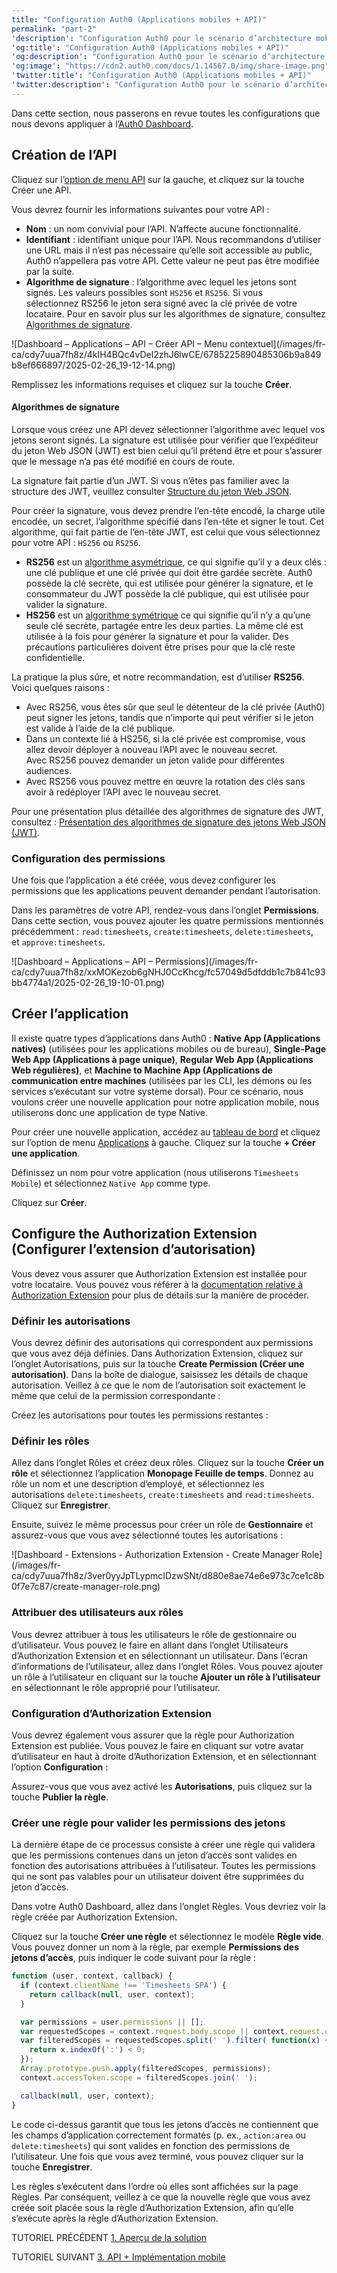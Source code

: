 ```yaml
---
title: "Configuration Auth0 (Applications mobiles + API)"
permalink: "part-2"
'description': "Configuration Auth0 pour le scénario d’architecture mobile + API"
'og:title': "Configuration Auth0 (Applications mobiles + API)"
'og:description': "Configuration Auth0 pour le scénario d’architecture mobile + API"
'og:image': "https://cdn2.auth0.com/docs/1.14567.0/img/share-image.png"
'twitter:title': "Configuration Auth0 (Applications mobiles + API)"
'twitter:description': "Configuration Auth0 pour le scénario d’architecture mobile + API"
---
```


Dans cette section, nous passerons en revue toutes les configurations que nous devons appliquer à l’[Auth0 Dashboard](https://manage.auth0.com/#).

## Création de l’API

Cliquez sur l’[option de menu API](https://manage.auth0.com/#/apis) sur la gauche, et cliquez sur la touche Créer une API.

Vous devrez fournir les informations suivantes pour votre API :

* **Nom** : un nom convivial pour l’API. N’affecte aucune fonctionnalité.
* **Identifiant** : identifiant unique pour l’API. Nous recommandons d’utiliser une URL mais il n’est pas nécessaire qu’elle soit accessible au public, Auth0 n’appellera pas votre API. Cette valeur ne peut pas être modifiée par la suite.
* **Algorithme de signature** : l’algorithme avec lequel les jetons sont signés. Les valeurs possibles sont `HS256` et `RS256`. Si vous sélectionnez RS256 le jeton sera signé avec la clé privée de votre locataire. Pour en savoir plus sur les algorithmes de signature, consultez [Algorithmes de signature](/docs/fr-ca/get-started/applications/signing-algorithms).

<Frame>![Dashboard – Applications – API – Créer API – Menu contextuel](/images/fr-ca/cdy7uua7fh8z/4kIH4BQc4vDel2zhJ6lwCE/6785225890485306b9a849b8ef666897/2025-02-26_19-12-14.png)</Frame>

Remplissez les informations requises et cliquez sur la touche **Créer**.

#### Algorithmes de signature

Lorsque vous créez une API devez sélectionner l’algorithme avec lequel vos jetons seront signés. La signature est utilisée pour vérifier que l’expéditeur du jeton Web JSON (<Tooltip href="/docs/docs/fr-ca/glossary?term=json-web-token" tip="Jeton Web JSON (JWT)
Format standard de jeton d’ID (et souvent de jeton d’accès) utilisé pour représenter en toute sécurité des demandes entre deux parties." cta="Voir le glossaire">JWT</Tooltip>) est bien celui qu’il prétend être et pour s’assurer que le message n’a pas été modifié en cours de route.

<Callout icon="file-lines" color="#0EA5E9" iconType="regular">

La signature fait partie d’un JWT. Si vous n’êtes pas familier avec la structure des JWT, veuillez consulter [Structure du jeton Web JSON](/docs/fr-ca/secure/tokens/json-web-tokens/json-web-token-structure).

</Callout>

Pour créer la signature, vous devez prendre l’en-tête encodé, la charge utile encodée, un secret, l’algorithme spécifié dans l’en-tête et signer le tout. Cet algorithme, qui fait partie de l’en-tête JWT, est celui que vous sélectionnez pour votre API : `HS256` ou `RS256`.

* **RS256** est un [algorithme asymétrique](https://en.wikipedia.org/wiki/Public-key_cryptography), ce qui signifie qu’il y a deux clés : une clé publique et une clé privée qui doit être gardée secrète. Auth0 possède la clé secrète, qui est utilisée pour générer la signature, et le consommateur du JWT possède la clé publique, qui est utilisée pour valider la signature.
* **HS256** est un [algorithme symétrique](https://en.wikipedia.org/wiki/Symmetric-key_algorithm) ce qui signifie qu’il n’y a qu’une seule clé secrète, partagée entre les deux parties. La même clé est utilisée à la fois pour générer la signature et pour la valider. Des précautions particulières doivent être prises pour que la clé reste confidentielle.

La pratique la plus sûre, et notre recommandation, est d’utiliser **RS256**. Voici quelques raisons :

* Avec RS256, vous êtes sûr que seul le détenteur de la clé privée (Auth0) peut signer les jetons, tandis que n’importe qui peut vérifier si le jeton est valide à l’aide de la clé publique.
* Dans un contexte lié à HS256, si la clé privée est compromise, vous allez devoir déployer à nouveau l’API avec le nouveau secret. Avec RS256 pouvez demander un jeton valide pour différentes audiences.
* Avec RS256 vous pouvez mettre en œuvre la rotation des clés sans avoir à redéployer l’API avec le nouveau secret.

<Callout icon="file-lines" color="#0EA5E9" iconType="regular">

Pour une présentation plus détaillée des algorithmes de signature des JWT, consultez : [Présentation des algorithmes de signature des jetons Web JSON (JWT)](https://auth0.com/blog/json-web-token-signing-algorithms-overview/).

</Callout>

### Configuration des permissions

Une fois que l’application a été créée, vous devez configurer les permissions que les applications peuvent demander pendant l’autorisation.

Dans les paramètres de votre API, rendez-vous dans l’onglet **Permissions**. Dans cette section, vous pouvez ajouter les quatre permissions mentionnés précédemment : `read:timesheets`, `create:timesheets`, `delete:timesheets`, et `approve:timesheets`.

<Frame>![Dashboard – Applications – API – Permissions](/images/fr-ca/cdy7uua7fh8z/xxMOKezob6gNHJ0CcKhcg/fc57049d5dfddb1c7b841c93bb4774a1/2025-02-26_19-10-01.png)</Frame>

## Créer l’application

Il existe quatre types d’applications dans Auth0 : **Native App (Applications natives)** (utilisées pour les applications mobiles ou de bureau), **Single-Page Web App (Applications à page unique)**, **Regular Web App (Applications Web régulières)**, et **Machine to Machine App (Applications de communication entre machines** (utilisées par les CLI, les démons ou les services s’exécutant sur votre système dorsal). Pour ce scénario, nous voulons créer une nouvelle application pour notre application mobile, nous utiliserons donc une application de type Native.

Pour créer une nouvelle application, accédez au [tableau de bord](https://manage.auth0.com/#) et cliquez sur l’option de menu [Applications](https://manage.auth0.com/#/applications) à gauche. Cliquez sur la touche **+ Créer une application**.

Définissez un nom pour votre application (nous utiliserons `Timesheets Mobile`) et sélectionnez `Native App` comme type.

Cliquez sur **Créer**.

## Configure the Authorization Extension (Configurer l’extension d’autorisation)

Vous devez vous assurer que Authorization Extension est installée pour votre locataire. Vous pouvez vous référer à la [documentation relative à Authorization Extension](/docs/fr-ca/customize/extensions/authorization-extension) pour plus de détails sur la manière de procéder.

### Définir les autorisations

Vous devrez définir des autorisations qui correspondent aux permissions que vous avez déjà définies. Dans Authorization Extension, cliquez sur l’onglet Autorisations, puis sur la touche **Create Permission (Créer une autorisation)**. Dans la boîte de dialogue, saisissez les détails de chaque autorisation. Veillez à ce que le nom de l’autorisation soit exactement le même que celui de la permission correspondante :

Créez les autorisations pour toutes les permissions restantes :

### Définir les rôles

Allez dans l’onglet Rôles et créez deux rôles. Cliquez sur la touche **Créer un rôle** et sélectionnez l’application **Monopage Feuille de temps**. Donnez au rôle un nom et une description d’employé, et sélectionnez les autorisations `delete:timesheets`, `create:timesheets` and `read:timesheets`. Cliquez sur **Enregistrer**.

Ensuite, suivez le même processus pour créer un rôle de **Gestionnaire** et assurez-vous que vous avez sélectionné toutes les autorisations :

<Frame>![Dashboard - Extensions - Authorization Extension - Create Manager Role](/images/fr-ca/cdy7uua7fh8z/3ver0yyJpTLypmcIDzwSNt/d880e8ae74e6e973c7ce1c8b0f7e7c87/create-manager-role.png)</Frame>

### Attribuer des utilisateurs aux rôles

Vous devrez attribuer à tous les utilisateurs le rôle de gestionnaire ou d’utilisateur. Vous pouvez le faire en allant dans l’onglet Utilisateurs d’Authorization Extension et en sélectionnant un utilisateur. Dans l’écran d’informations de l’utilisateur, allez dans l’onglet Rôles. Vous pouvez ajouter un rôle à l’utilisateur en cliquant sur la touche **Ajouter un rôle à l’utilisateur** en sélectionnant le rôle approprié pour l’utilisateur.

### Configuration d’Authorization Extension

Vous devrez également vous assurer que la règle pour Authorization Extension est publiée. Vous pouvez le faire en cliquant sur votre avatar d’utilisateur en haut à droite d’Authorization Extension, et en sélectionnant l’option **Configuration** :

Assurez-vous que vous avez activé les **Autorisations**, puis cliquez sur la touche **Publier la règle**.

### Créer une règle pour valider les permissions des jetons

La dernière étape de ce processus consiste à créer une règle qui validera que les permissions contenues dans un jeton d’accès sont valides en fonction des autorisations attribuées à l’utilisateur. Toutes les permissions qui ne sont pas valables pour un utilisateur doivent être supprimées du jeton d’accès.

Dans votre Auth0 Dashboard, allez dans l’onglet Règles. Vous devriez voir la règle créée par Authorization Extension.

Cliquez sur la touche **Créer une règle** et sélectionnez le modèle **Règle vide**. Vous pouvez donner un nom à la règle, par exemple **Permissions des jetons d’accès**, puis indiquer le code suivant pour la règle :

```javascript lines
function (user, context, callback) {
  if (context.clientName !== 'Timesheets SPA') {
    return callback(null, user, context);
  }

  var permissions = user.permissions || [];
  var requestedScopes = context.request.body.scope || context.request.query.scope;
  var filteredScopes = requestedScopes.split(' ').filter( function(x) {
    return x.indexOf(':') < 0;
  });
  Array.prototype.push.apply(filteredScopes, permissions);
  context.accessToken.scope = filteredScopes.join(' ');

  callback(null, user, context);
}
```

Le code ci-dessus garantit que tous les jetons d’accès ne contiennent que les champs d’application correctement formatés (p. ex., `action:area` ou `delete:timesheets`) qui sont valides en fonction des permissions de l’utilisateur. Une fois que vous avez terminé, vous pouvez cliquer sur la touche **Enregistrer**.

Les règles s’exécutent dans l’ordre où elles sont affichées sur la page Règles. Par conséquent, veillez à ce que la nouvelle règle que vous avez créée soit placée sous la règle d’Authorization Extension, afin qu’elle s’exécute après la règle d’Authorization Extension.

TUTORIEL PRÉCÉDENT [1. Aperçu de la solution](/docs/fr-ca/get-started/architecture-scenarios/mobile-api/part-1)

TUTORIEL SUIVANT [3. API + Implémentation mobile](/docs/fr-ca/get-started/architecture-scenarios/mobile-api/api-implementation-nodejs)